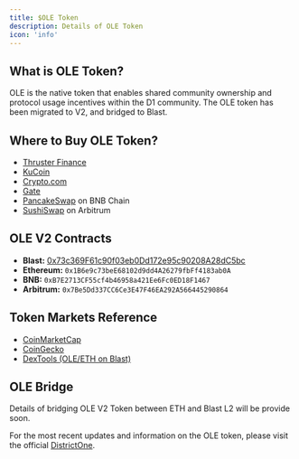 ```yaml
---
title: $OLE Token
description: Details of OLE Token
icon: 'info'
---
```


## What is OLE Token?
OLE is the native token that enables shared community ownership and protocol usage incentives within the D1 community. The OLE token has been migrated to V2, and bridged to Blast.

## Where to Buy OLE Token?
- [Thruster Finance](https://app.thruster.finance/?token1=0x73c369F61c90f03eb0Dd172e95c90208A28dC5bc&token2=0x4300000000000000000000000000000000000004)
- [KuCoin](https://www.kucoin.com/trade/OLE-USDT)
- [Crypto.com](https://crypto.com/price/openleverage)
- [Gate](https://www.gate.io/trade/OLE_USDT)
- [PancakeSwap](https://pancakeswap.finance/swap?outputCurrency=0xb7e2713cf55cf4b469b5a8421ae6fc0ed18f1467&chainId=56&inputCurrency=BNB) on BNB Chain
- [SushiSwap](https://www.sushi.com/swap?chainId=42161&token0=0xaf88d065e77c8cC2239327C5EDb3A432268e5831&token1=0x7Be5Dd337CC6cE3e474F64E2A92A566445290864) on Arbitrum

## OLE V2 Contracts
- **Blast:** [0x73c369F61c90f03eb0Dd172e95c90208A28dC5bc](https://blastscan.io/address/0x73c369f61c90f03eb0dd172e95c90208a28dc5bc)
- **Ethereum:** `0x1B6e9c73beE68102d9dd4A26279fbFf4183ab0A`
- **BNB:** `0xB7E2713CF55cf4b46958a421Ee6Fc0ED18F1467`
- **Arbitrum:** `0x7Be5Dd337CC6Ce3E47F46EA292A566445290864`

## Token Markets Reference
- [CoinMarketCap](https://coinmarketcap.com/currencies/openleverage/)
- [CoinGecko](https://www.coingecko.com/en/coins/openleverage)
- [DexTools (OLE/ETH on Blast)](https://www.dextools.io/app/en/blast/pair-explorer/0x254b286ae84432f4cdcf41851627a2dd4d8a9894?t=1709239116259)

## OLE Bridge
Details of bridging OLE V2 Token between ETH and Blast L2 will be provide soon.

For the most recent updates and information on the OLE token, please visit the official [DistrictOne](https://www.districtone.io/).
